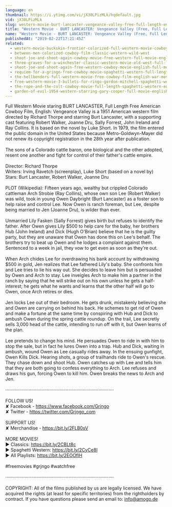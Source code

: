 ```yaml
---
language: en
thumbnail: https://i.ytimg.com/vi/jX30LPizMLk/hqdefault.jpg
vid: jX30LPizMLk
slug: western-movie-burt-lancaster-vengeance-valley-free-full-length-english-classic-cowboy-film
title: "Western Movie - BURT LANCASTER: Vengeance Valley (Free, Full Length, English, Classic Cowboy Film)"
name: "Western Movie - BURT LANCASTER: Vengeance Valley (Free, Full Length, English, Classic Cowboy Film)"
publishedAt: "2019-02-22T17:21:45Z"
related:
  - western-movie-buckskin-frontier-colorized-full-western-movie-cowboys-ranch-film
  - between-men-colorized-cowboy-film-classic-western-wild-west
  - shoot-joe-and-shoot-again-cowboy-movie-free-western-full-movie-english
  - three-graves-for-a-winchester-classic-western-movie-old-west-full-length-english
  - shoot-joe-and-shoot-again-free-western-cowboy-movie-english-full-movie-youtube-movies
  - requiem-for-a-gringo-free-cowboy-movie-spaghetti-western-full-length-western-movie
  - the-hellbenders-full-western-movie-free-cowboy-film-english-war-movie
  - free-western-movie-3-bullets-for-ringo-gordon-mitchell-spaghetti-western-full-youtube-movie
  - the-rope-and-the-colt-cowboy-movie-full-length-spaghetti-western-english-free-full-westerns
  - garden-of-evil-1954-western-starring-gary-cooper-full-movie-english-full-free-western-movies
---
```


Full Western Movie staring BURT LANCASTER, Full Length Free American Cowboy Film, English: Vengeance Valley is a 1951 American western film directed by Richard Thorpe and starring Burt Lancaster, with a supporting cast featuring Robert Walker, Joanne Dru, Sally Forrest, John Ireland and Ray Collins. It is based on the novel by Luke Short. In 1979, the film entered the public domain in the United States because Metro-Goldwyn-Mayer did not renew its copyright registration in the 28th year after publication.<br />
<br />
The sons of a Colorado cattle baron, one biological and the other adopted, resent one another and fight for control of their father's cattle empire.<br />
<br />
Director: Richard Thorpe<br />
Writers: Irving Ravetch (screenplay), Luke Short (based on a novel by)<br />
Stars: Burt Lancaster, Robert Walker, Joanne Dru<br />
<br />
PLOT (Wikipedia): Fifteen years ago, wealthy but crippled Colorado cattleman Arch Strobie (Ray Collins), whose own son Lee (Robert Walker) was wild, took in young Owen Daybright (Burt Lancaster) as a foster son to help raise and control Lee. Now Owen is ranch foreman, but Lee, despite being married to Jen (Joanne Dru), is wilder than ever.<br />
<br />
Unmarried Lily Fasken (Sally Forrest) gives birth but refuses to identify the father. After Owen gives Lily $500 to help care for the baby, her brothers Hub (John Ireland) and Dick (Hugh O'Brian) believe that he is the guilty party, but they are unaware that Owen has done this on Lee's behalf. The brothers try to beat up Owen and he lodges a complaint against them. Sentenced to a week in jail, they vow to get even as soon as they're out.<br />
<br />
When Arch chides Lee for overdrawing his bank account by withdrawing $500 in gold, Jen realizes that Lee fathered Lily's baby. She confronts him and Lee tries to lie his way out. She decides to leave him but is persuaded by Owen and Arch to stay. Lee inveigles Arch to make him a partner in the ranch by saying that he will strike out on his own unless he gets a half-interest; he gets what he wants and learns that the other half will go to Owen, once Arch retires or dies.<br />
<br />
Jen locks Lee out of their bedroom. He gets drunk, mistakenly believing she and Owen are carrying on behind his back. He schemes to get rid of Owen and make a fortune at the same time by conspiring with Hub and Dick to ambush Owen during the spring cattle roundup. On the trail, Lee secretly sells 3,000 head of the cattle, intending to run off with it, but Owen learns of the plan.<br />
<br />
Lee pretends to change his mind. He persuades Owen to ride in with him to stop the sale, but in fact he lures Owen into a trap. Hub and Dick, waiting in ambush, wound Owen as Lee casually rides away. In the ensuing gunfight, Owen Kills Dick. Hearing shots, a group of trailhands ride to Owen's rescue. They chase down and shoot Hub. Owen catches up with Lee and tells him that they are both going to confess everything to Arch. Lee refuses and draws his gun, forcing Owen to kill him. Owen breaks the news to Arch and Jen.<br />
<br />
····················································································<br />
<br />
FOLLOW US!<br />
✘ Facebook - https://www.facebook.com/Grjngo<br />
✘ Twitter - https://twitter.com/Grjngo_com<br />
<br />
SUPPORT US!<br />
✘ Merchandise - https://bit.ly/2FLB0sV<br />
<br />
MORE MOVIES! <br />
► Classics: https://bit.ly/2CBLt8c <br />
► Spaghetti Western: https://bit.ly/2CyCe8I <br />
► All Playlists: https://bit.ly/2EOOfIH <br />
<br />
#freemovies #grjngo #watchfree<br />
<br />
····················································································<br />
<br />
COPYRIGHT: All of the films published by us are legally licensed. We have acquired the rights (at least for specific territories) from the rightholders by contract. If you have questions please send an email to: info@amogo.de